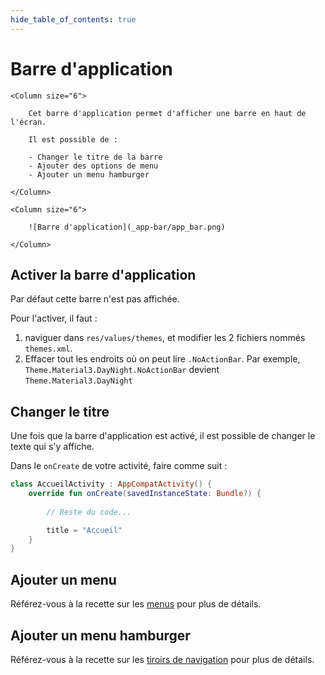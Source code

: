 ```yaml
---
hide_table_of_contents: true
---
```


# Barre d'application

<Row>

    <Column size="6">

        Cet barre d'application permet d'afficher une barre en haut de l'écran.

        Il est possible de :

        - Changer le titre de la barre
        - Ajouter des options de menu
        - Ajouter un menu hamburger

    </Column>

    <Column size="6">

        ![Barre d'application](_app-bar/app_bar.png)

    </Column>

</Row>

## Activer la barre d'application

Par défaut cette barre n'est pas affichée. 

Pour l'activer, il faut :

1. naviguer dans `res/values/themes`, et modifier les 2 fichiers nommés `themes.xml`.
2. Effacer tout les endroits où on peut lire `.NoActionBar`. Par exemple, `Theme.Material3.DayNight.NoActionBar` devient `Theme.Material3.DayNight`

## Changer le titre

Une fois que la barre d'application est activé, il est possible de changer le texte qui s'y affiche.

Dans le `onCreate` de votre activité, faire comme suit :

```kotlin
class AccueilActivity : AppCompatActivity() {
    override fun onCreate(savedInstanceState: Bundle?) {
        
        // Reste du code...

        title = "Accueil"
    }
}
```

## Ajouter un menu

Référez-vous à la recette sur les [menus](./menu) pour plus de détails.

## Ajouter un menu hamburger

Référez-vous à la recette sur les [tiroirs de navigation](./tiroir) pour plus de détails.
